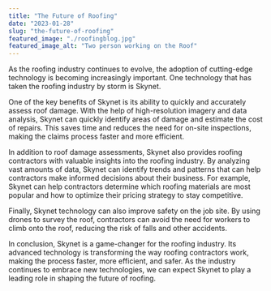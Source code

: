 ```yaml
---
title: "The Future of Roofing"
date: "2023-01-28"
slug: "the-future-of-roofing"
featured_image: "./roofingblog.jpg"
featured_image_alt: "Two person working on the Roof"
---
```


As the roofing industry continues to evolve, the adoption of cutting-edge technology is becoming increasingly important. One technology that has taken the roofing industry by storm is Skynet.

One of the key benefits of Skynet is its ability to quickly and accurately assess roof damage. With the help of high-resolution imagery and data analysis, Skynet can quickly identify areas of damage and estimate the cost of repairs. This saves time and reduces the need for on-site inspections, making the claims process faster and more efficient.

In addition to roof damage assessments, Skynet also provides roofing contractors with valuable insights into the roofing industry. By analyzing vast amounts of data, Skynet can identify trends and patterns that can help contractors make informed decisions about their business. For example, Skynet can help contractors determine which roofing materials are most popular and how to optimize their pricing strategy to stay competitive.

Finally, Skynet technology can also improve safety on the job site. By using drones to survey the roof, contractors can avoid the need for workers to climb onto the roof, reducing the risk of falls and other accidents.

In conclusion, Skynet is a game-changer for the roofing industry. Its advanced technology is transforming the way roofing contractors work, making the process faster, more efficient, and safer. As the industry continues to embrace new technologies, we can expect Skynet to play a leading role in shaping the future of roofing.
